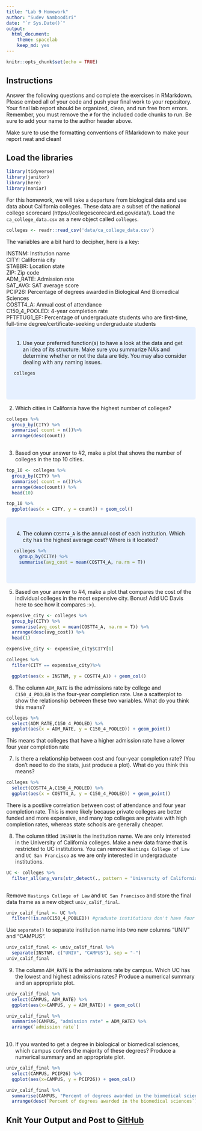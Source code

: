 ```yaml
---
title: "Lab 9 Homework"
author: "Sudev Namboodiri"
date: "`r Sys.Date()`"
output:
  html_document: 
    theme: spacelab
    keep_md: yes
---
```


```r
knitr::opts_chunk$set(echo = TRUE)
```

## Instructions
Answer the following questions and complete the exercises in RMarkdown. Please embed all of your code and push your final work to your repository. Your final lab report should be organized, clean, and run free from errors. Remember, you must remove the `#` for the included code chunks to run. Be sure to add your name to the author header above.  

Make sure to use the formatting conventions of RMarkdown to make your report neat and clean!  

## Load the libraries
```r
library(tidyverse)
library(janitor)
library(here)
library(naniar)
``` 

For this homework, we will take a departure from biological data and use data about California colleges. These data are a subset of the national college scorecard (https://collegescorecard.ed.gov/data/). Load the `ca_college_data.csv` as a new object called `colleges`.
```r
colleges <- readr::read_csv('data/ca_college_data.csv')
```

The variables are a bit hard to decipher, here is a key:  

INSTNM: Institution name  
CITY: California city  
STABBR: Location state  
ZIP: Zip code  
ADM_RATE: Admission rate  
SAT_AVG: SAT average score  
PCIP26: Percentage of degrees awarded in Biological And Biomedical Sciences  
COSTT4_A: Annual cost of attendance  
C150_4_POOLED: 4-year completion rate  
PFTFTUG1_EF: Percentage of undergraduate students who are first-time, full-time degree/certificate-seeking undergraduate students  
<style>
div.blue { background-color:#e6f0ff; border-radius: 5px; padding: 20px;}
</style>
<div class = "blue">

1. Use your preferred function(s) to have a look at the data and get an idea of its structure. Make sure you summarize NA's and determine whether or not the data are tidy. You may also consider dealing with any naming issues.
```r

colleges 

```

```r

```

```r

```
</div>

2. Which cities in California have the highest number of colleges?
```r
colleges %>%
  group_by(CITY) %>%
  summarise( count = n())%>%
  arrange(desc(count))
  
```

3. Based on your answer to #2, make a plot that shows the number of colleges in the top 10 cities.
```r
top_10 <- colleges %>%
  group_by(CITY) %>%
  summarise( count = n())%>%
  arrange(desc(count)) %>%
  head(10)

top_10 %>%
  ggplot(aes(x = CITY, y = count)) + geom_col()

```
<style>
div.blue { background-color:#e6f0ff; border-radius: 5px; padding: 20px;}
</style>
<div class = "blue">

4. The column `COSTT4_A` is the annual cost of each institution. Which city has the highest average cost? Where is it located?
```r
colleges %>%
  group_by(CITY) %>%
  summarise(avg_cost = mean(COSTT4_A, na.rm = T))



```
</div>

5. Based on your answer to #4, make a plot that compares the cost of the individual colleges in the most expensive city. Bonus! Add UC Davis here to see how it compares :>).
```r
expensive_city <- colleges %>%
  group_by(CITY) %>%
  summarise(avg_cost = mean(COSTT4_A, na.rm = T)) %>%
  arrange(desc(avg_cost)) %>%
  head(1)

expensive_city <- expensive_city$CITY[1]

colleges %>%
  filter(CITY == expensive_city)%>%

  ggplot(aes(x = INSTNM, y = COSTT4_A)) + geom_col()
```

6. The column `ADM_RATE` is the admissions rate by college and `C150_4_POOLED` is the four-year completion rate. Use a scatterplot to show the relationship between these two variables. What do you think this means?
```r
colleges %>%
  select(ADM_RATE,C150_4_POOLED) %>%
  ggplot(aes(x = ADM_RATE, y = C150_4_POOLED)) + geom_point()
```



This means that colleges that have a higher admission rate have a lower four year completion rate

7. Is there a relationship between cost and four-year completion rate? (You don't need to do the stats, just produce a plot). What do you think this means?
```r
colleges %>%
  select(COSTT4_A,C150_4_POOLED) %>%
  ggplot(aes(x = COSTT4_A, y = C150_4_POOLED)) + geom_point()
```

There is a postiive correlation between cost of attendance and four year completion rate. This is more likely because private colleges are better funded and more expensive, and many top colleges are private with high completion rates, whereas state schools are generally cheaper.

8. The column titled `INSTNM` is the institution name. We are only interested in the University of California colleges. Make a new data frame that is restricted to UC institutions. You can remove `Hastings College of Law` and `UC San Francisco` as we are only interested in undergraduate institutions.
```r
UC <- colleges %>%
  filter_all(any_vars(str_detect(., pattern = "University of California"))) 
  
```

Remove `Hastings College of Law` and `UC San Francisco` and store the final data frame as a new object `univ_calif_final`.
```r
univ_calif_final <- UC %>%
  filter(!is.na(C150_4_POOLED)) #graduate institutions don't have four year completion rate on file
```

Use `separate()` to separate institution name into two new columns "UNIV" and "CAMPUS".
```r
univ_calif_final <- univ_calif_final %>%
  separate(INSTNM, c("UNIV", "CAMPUS"), sep = "-")
univ_calif_final
```

9. The column `ADM_RATE` is the admissions rate by campus. Which UC has the lowest and highest admissions rates? Produce a numerical summary and an appropriate plot.
```r
univ_calif_final %>%
  select(CAMPUS, ADM_RATE) %>%
  ggplot(aes(x=CAMPUS, y = ADM_RATE)) + geom_col()
```

```r
univ_calif_final %>%
  summarise(CAMPUS, "admission rate" = ADM_RATE) %>%
  arrange(`admission rate`)
  
```

10. If you wanted to get a degree in biological or biomedical sciences, which campus confers the majority of these degrees? Produce a numerical summary and an appropriate plot.
```r
univ_calif_final %>%
  select(CAMPUS, PCIP26) %>%
  ggplot(aes(x=CAMPUS, y = PCIP26)) + geom_col()
```

```r
univ_calif_final %>%
  summarise(CAMPUS, "Percent of degrees awarded in the biomedical sciences" = PCIP26) %>%
  arrange(desc(`Percent of degrees awarded in the biomedical sciences`))
```

## Knit Your Output and Post to [GitHub](https://github.com/FRS417-DataScienceBiologists)